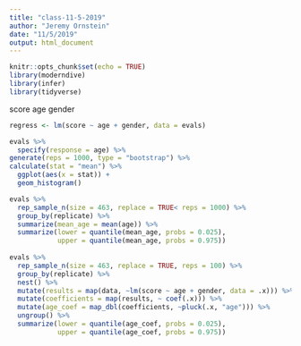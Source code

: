 ```yaml
---
title: "class-11-5-2019"
author: "Jeremy Ornstein"
date: "11/5/2019"
output: html_document
---
```


```r
knitr::opts_chunk$set(echo = TRUE)
library(moderndive)
library(infer)
library(tidyverse)
```


score age gender 

```r
regress <- lm(score ~ age + gender, data = evals) 
```

```r
evals %>%
  specify(response = age) %>%
generate(reps = 1000, type = "bootstrap") %>% 
calculate(stat = "mean") %>%
  ggplot(aes(x = stat)) + 
  geom_histogram()

evals %>%
  rep_sample_n(size = 463, replace = TRUE< reps = 1000) %>%
  group_by(replicate) %>% 
  summarize(mean_age = mean(age)) %>%
  summarize(lower = quantile(mean_age, probs = 0.025),
            upper = quantile(mean_age, probs = 0.975))
 
evals %>%
  rep_sample_n(size = 463, replace = TRUE, reps = 100) %>%
  group_by(replicate) %>% 
  nest() %>% 
  mutate(results = map(data, ~lm(score ~ age + gender, data = .x))) %>%
  mutate(coefficients = map(results, ~ coef(.x))) %>% 
  mutate(age_coef = map_dbl(coefficients, ~pluck(.x, "age"))) %>%
  ungroup() %>%
  summarize(lower = quantile(age_coef, probs = 0.025),
            upper = quantile(age_coef, probs = 0.975))



```

